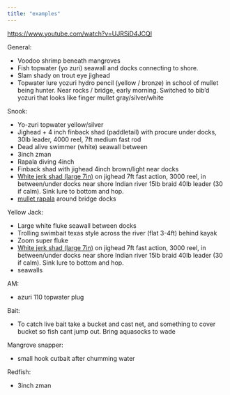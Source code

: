 ```yaml
---
title: "examples"
---
```


<https://www.youtube.com/watch?v=UJRSiD4JCQI>

General:

-   Voodoo shrimp beneath mangroves
-   Fish topwater (yo zuri) seawall and docks connecting to shore.
-   Slam shady on trout eye jighead
-   Topwater lure yozuri hydro pencil (yellow / bronze) in school of
mullet being hunter. Near rocks / bridge, early morning. Switched to
bib'd yozuri that looks like finger mullet gray/silver/white

Snook:

-   Yo-zuri topwater yellow/silver
-   Jighead + 4 inch finback shad (paddletail) with procure under
docks, 30lb leader, 4000 reel, 7ft medium fast rod
-   Dead alive swimmer (white) seawall between
-   3inch zman
-   Rapala diving 4inch
-   Finback shad with jighead 4inch brown/light near docks
-   [White jerk shad (large 7in)](https://www.amazon.com/gp/product/B00FPQP99G/ref=as_li_tl?ie=UTF8&tag=fishfish0c-20&camp=1789&creative=9325&linkCode=as2&creativeASIN=B00FPQP99G&linkId=ad38876ff2fc908718b62a4a7d6af29a) on jighead 7ft fast action, 3000 reel, in between/under docks near shore Indian river 15lb braid 40lb leader (30 if calm). Sink lure to bottom and hop.
-   [mullet
rapala](https://www.basspro.com/shop/en/rapala-saltwater-x-rap?irclickid=QrcXeF2M4xyNT0H2N%3ASXpxqkUkDTLtwFnQ3i300&irpid=2363963&irmpname=Fishaholic%20Fishing&irsharedid=&cm_soc=AFF&irgwc=1&hvarAID=impact)
around bridge docks

Yellow Jack:

-   Large white fluke seawall between docks
-   Trolling swimbait texas style across the river (flat 3-4ft)
behind kayak
-   Zoom super fluke
-   [White jerk shad (large 7in)](https://www.amazon.com/gp/product/B00FPQP99G/ref=as_li_tl?ie=UTF8&tag=fishfish0c-20&camp=1789&creative=9325&linkCode=as2&creativeASIN=B00FPQP99G&linkId=ad38876ff2fc908718b62a4a7d6af29a) on jighead 7ft fast action, 3000 reel, in between/under docks near shore Indian river 15lb braid 40lb leader (30 if calm). Sink lure to bottom and hop.
-   seawalls

AM:

-   azuri 110 topwater plug


Bait:

-   To catch live bait take a bucket and cast net, and something to cover
bucket so fish cant jump out. Bring aquasocks to wade

Mangrove snapper:

-   small hook cutbait after chumming water

Redfish:

-   3inch zman




